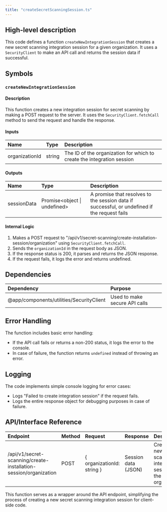 ```yaml
---
title: "createSecretScanningSession.ts"
---
```


## High-level description
This code defines a function `createNewIntegrationSession` that creates a new secret scanning integration session for a given organization. It uses a `SecurityClient` to make an API call and returns the session data if successful.

## Symbols

### `createNewIntegrationSession`
#### Description
This function creates a new integration session for secret scanning by making a POST request to the server. It uses the `SecurityClient.fetchCall` method to send the request and handle the response.

#### Inputs
| Name | Type | Description |
|:-----|:-----|:------------|
| organizationId | string | The ID of the organization for which to create the integration session |

#### Outputs
| Name | Type | Description |
|:-----|:-----|:------------|
| sessionData | Promise&lt;object \| undefined&gt; | A promise that resolves to the session data if successful, or undefined if the request fails |

#### Internal Logic
1. Makes a POST request to "/api/v1/secret-scanning/create-installation-session/organization" using `SecurityClient.fetchCall`.
2. Sends the `organizationId` in the request body as JSON.
3. If the response status is 200, it parses and returns the JSON response.
4. If the request fails, it logs the error and returns undefined.

## Dependencies
| Dependency | Purpose |
|:-----------|:--------|
| @app/components/utilities/SecurityClient | Used to make secure API calls |

## Error Handling
The function includes basic error handling:
- If the API call fails or returns a non-200 status, it logs the error to the console.
- In case of failure, the function returns `undefined` instead of throwing an error.

## Logging
The code implements simple console logging for error cases:
- Logs "Failed to create integration session" if the request fails.
- Logs the entire response object for debugging purposes in case of failure.

## API/Interface Reference
| Endpoint | Method | Request | Response | Description |
|:---------|:-------|:--------|:---------|:------------|
| /api/v1/secret-scanning/create-installation-session/organization | POST | { organizationId: string } | Session data (JSON) | Creates a new secret scanning integration session for the given organization |

This function serves as a wrapper around the API endpoint, simplifying the process of creating a new secret scanning integration session for client-side code.
